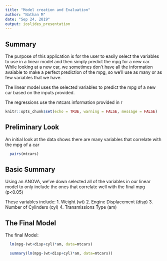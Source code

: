 ---
title: "Model creation and Evaluation"
author: "Nathan M"
date: "Sep 24, 2019"
output: ioslides_presentation
---


## Summary

The purpose of this application is for the user to easily select the variables to use in a linear model and then simply predict the mpg for a new car. While looking at a new car, we sometimes don't have all the information avaiable to make a perfect prediction of the mpg, so we'll use as many or as few variables that we have.

The linear model uses the selected variables to predict the mpg of a new car based on the inputs provided.

The regressions use the mtcars information provided in r


```{r setup, include=FALSE}
knitr::opts_chunk$set(echo = TRUE, warning = FALSE, message = FALSE)
```

## Preliminary Look

An initial look at the data shows there are many variables that correlate with the mpg of a car

```{r cars, echo=FALSE}
  pairs(mtcars)
```


## Basic Summary

Using an ANOVA, we've down selected all of the variables in our linear model to only include the ones that correlate well with the final mpg (p<0.05)

These variables include:
1. Weight (wt)
2. Engine Displacement (disp)
3. Number of Cylinders (cyl)
4. Transmissions Type (am)

## The Final Model

The final Model:
```{r mod, eval=FALSE}
  lm(mpg~(wt+disp+cyl)*am, data=mtcars)
```

```{r modsum, echo=FALSE}
  summary(lm(mpg~(wt+disp+cyl)*am, data=mtcars))
```


